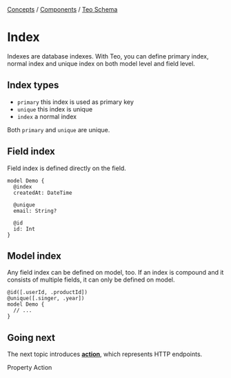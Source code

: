 
<div className="breadcrumbs">
  <span className="breadcrumb">
    <a href="/concepts">Concepts</a>
  </span>
  <span> / </span>
  <span className="breadcrumb">
    <a href="/concepts/components">Components</a>
  </span>
  <span> / </span>
  <span className="breadcrumb">
    <a href="/concepts/components/teo-schema">Teo Schema</a>
  </span>
</div>

# Index

Indexes are database indexes. With Teo, you can define primary index, normal
index and unique index on both model level and field level.

## Index types

- `primary` this index is used as primary key
- `unique` this index is unique
- `index` a normal index

Both `primary` and `unique` are unique.

## Field index

Field index is defined directly on the field.

```teo showLineNumbers /index/ /unique/ /primary/
model Demo {
  @index
  createdAt: DateTime

  @unique
  email: String?

  @id
  id: Int
}
```

## Model index

Any field index can be defined on model, too. If an index is compound and it
consists of multiple fields, it can only be defined on model.

```teo showLineNumbers /@id/ /@unique/
@id([.userId, .productId])
@unique([.singer, .year])
model Demo {
  // ...
}
```

## Going next

The next topic introduces
[**action**](/concepts/components/teo-server/action), which represents
HTTP endpoints.

<PrevNext>
  <PrevArticle href="/concepts/components/teo-schema/property">Property</PrevArticle>
  <NextArticle href="/concepts/components/teo-schema/action">Action</NextArticle>
</PrevNext>

